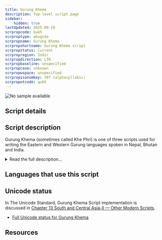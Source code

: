 ```yaml
---
title: Gurung Khema
description: Top-level script page
sidebar:
    hidden: true
lastUpdated: 2025-09-10
scrpropcode: Gukh
scrproptype: abugida
scrpropname: Gurung Khema
scrpropshortname: Gurung Khema script
scrpropstatus: Current
scrpropregion: Indic
scrpropdirection: LTR
scrpropbaseline: unspecified
scrpropcase: unknown
scrpropwspace: unspecified
scrpropisonumkey: 397 (alphasyllabic)
scrpropotcode: gukh
---
```



![No sample available](../images/nosample.png)



## Script details

<ScriptDetails />

## Script description

Gurung Khema (sometimes called Khe Phri) is one of three scripts used for writing the Eastern and Western Gurung languages spoken in Nepal, Bhutan and India.

<details>
<summary>Read the full description...</summary>These languages are often known collectively as “Gurung”, although they are not mutually intelligible. Usually, Gurung is written in the [Devanagari](/scrlang/scripts/deva) script; however, in recent times, some Gurung-speaking groups have promoted the use of two other scripts, Gurung Khema and [Khema Tamu Phri](/scrlang/scripts/qa07).

Gurung Khema is an alphasyllabary. It is written with fifty-eight characters: one vowel, twenty-nine consonants, twelve vowel signs, six various signs, and a set of script-specific digits.
</details>

## Languages that use this script

<WsList script='Gukh' wsMax='5' />

## Unicode status

In The Unicode Standard, Gurung Khema Script implementation is discussed in [Chapter 13 South and Central Asia-II — Other Modern Scripts](https://www.unicode.org/versions/latest/core-spec/chapter-13/#G746338).

- [Full Unicode status for Gurung Khema](/scrlang/unicode/gukh-unicode)



## Resources

<ScriptResources detailSummary='seemore' />

